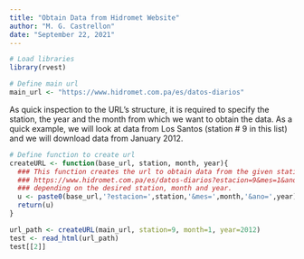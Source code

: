 ```yaml
---
title: "Obtain Data from Hidromet Website"
author: "M. G. Castrellon"
date: "September 22, 2021"
---
```


```r
# Load libraries
library(rvest)

# Define main url
main_url <- "https://www.hidromet.com.pa/es/datos-diarios"
```

As quick inspection to the URL's structure, it is required to specify the station, the year and the month from which we want to obtain the data. As a quick example, we will look at data from Los Santos (station # 9 in this list) and we will download data from January 2012.

```r
# Define function to create url
createURL <- function(base_url, station, month, year){
  ### This function creates the url to obtain data from the given station, month and year. The structure of the url is as follows:
  ### https://www.hidromet.com.pa/es/datos-diarios?estacion=9&mes=1&ano=2012, where the variables estacion, mes and ano will change
  ### depending on the desired station, month and year.
  u <- paste0(base_url,'?estacion=',station,'&mes=',month,'&ano=',year)
  return(u)
}

url_path <- createURL(main_url, station=9, month=1, year=2012)
test <- read_html(url_path)
test[[2]]
```

